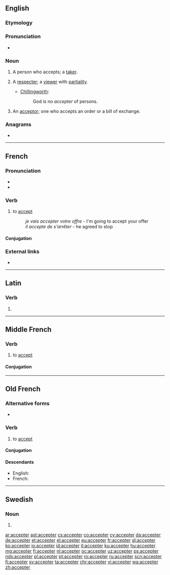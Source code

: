 ==English==

===Etymology===
{{suffix|accept|er|lang=en}}

===Pronunciation===
* {{a|US}} {{IPA|/æk.ˈsɛp.tɚ/|lang=en}}

===Noun===
{{en-noun}}

# A person who accepts; a [[taker]].
# {{label|en|obsolete}} A [[respecter]]; a [[viewer]] with [[partiality]].
#* {{rfdate}} [[Chillingworth]]:
#*: God is no ''accepter'' of persons.
# {{label|en|legal}} An [[acceptor]]; one who accepts an order or a bill of exchange.

===Anagrams===
* {{l|en|reaccept}}

----

==French==

===Pronunciation===
* {{IPA|/ak.sɛp.te/|lang=fr}}
* {{audio|Fr-accepter-fr-Paris.ogg|Audio (FR)|lang=fr}}

===Verb===
{{fr-verb}}

# {{label|fr|transitive}} to [[accept]]
#: ''je vais accepter votre offre'' - I'm going to accept your offer
#: ''il accepte de s'arrêter'' - he agreed to stop

====Conjugation====
{{fr-conj-auto}}

===External links===
* {{R:TLFi}}

----

==Latin==

===Verb===
{{la-verb-form|accepter}}

# {{inflection of|acceptō||1|s|pres|pasv|subj|lang=la}}

----

==Middle French==

===Verb===
{{head|frm|verb}}

# to [[accept]]

====Conjugation====
{{frm-conj-er|accept}}

----

==Old French==

===Alternative forms===
* {{l|fro|acepter}}

===Verb===
{{head|fro|verb}}

# to [[accept]]

====Conjugation====
{{fro-conj-er}}

====Descendants====
* English: {{l|en|accept}} {{qualifier|borrowed}}
* French: {{l|fr|accepter}}

----

==Swedish==

===Noun===
{{head|sv|noun form}}

# {{sv-noun-form-indef-pl|accept}}

[[ar:accepter]]
[[ast:accepter]]
[[cs:accepter]]
[[co:accepter]]
[[cy:accepter]]
[[da:accepter]]
[[de:accepter]]
[[et:accepter]]
[[el:accepter]]
[[eu:accepter]]
[[fr:accepter]]
[[gl:accepter]]
[[ko:accepter]]
[[io:accepter]]
[[id:accepter]]
[[it:accepter]]
[[ku:accepter]]
[[hu:accepter]]
[[mg:accepter]]
[[fj:accepter]]
[[nl:accepter]]
[[oc:accepter]]
[[uz:accepter]]
[[ps:accepter]]
[[nds:accepter]]
[[pl:accepter]]
[[pt:accepter]]
[[ro:accepter]]
[[ru:accepter]]
[[scn:accepter]]
[[fi:accepter]]
[[sv:accepter]]
[[ta:accepter]]
[[chr:accepter]]
[[vi:accepter]]
[[wa:accepter]]
[[zh:accepter]]